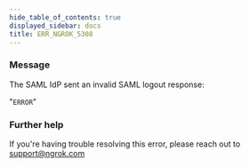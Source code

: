 ```yaml
---
hide_table_of_contents: true
displayed_sidebar: docs
title: ERR_NGROK_5308
---
```


### Message

The SAML IdP sent an invalid SAML logout response:

"`ERROR`"

### Further help

If you're having trouble resolving this error, please reach out to [support@ngrok.com](mailto:support@ngrok.com?subject=Help%20with%20ERR_NGROK_5308)
